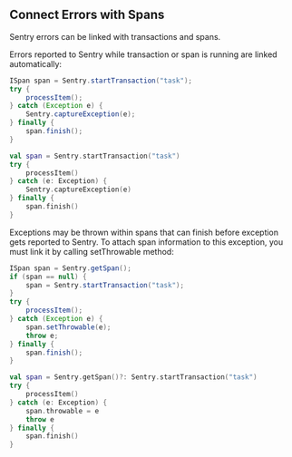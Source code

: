 ## Connect Errors with Spans

Sentry errors can be linked with transactions and spans.

Errors reported to Sentry while transaction or span is running are linked automatically:

```java {tabTitle:Java}
ISpan span = Sentry.startTransaction("task");
try {
    processItem();
} catch (Exception e) {
    Sentry.captureException(e);
} finally {
    span.finish();
}
```

```kotlin {tabTitle:Kotlin}
val span = Sentry.startTransaction("task")
try {
    processItem()
} catch (e: Exception) {
    Sentry.captureException(e)
} finally {
    span.finish()
}
```

Exceptions may be thrown within spans that can finish before exception gets reported to Sentry. To attach span information to this exception, you must link it by calling setThrowable method:

```java {tabTitle:Java}
ISpan span = Sentry.getSpan();
if (span == null) {
    span = Sentry.startTransaction("task");
}
try {
    processItem();
} catch (Exception e) {
    span.setThrowable(e);
    throw e;
} finally {
    span.finish();
}
```

```kotlin {tabTitle:Kotlin}
val span = Sentry.getSpan()?: Sentry.startTransaction("task")
try {
    processItem()
} catch (e: Exception) {
    span.throwable = e
    throw e
} finally {
    span.finish()
}
```
